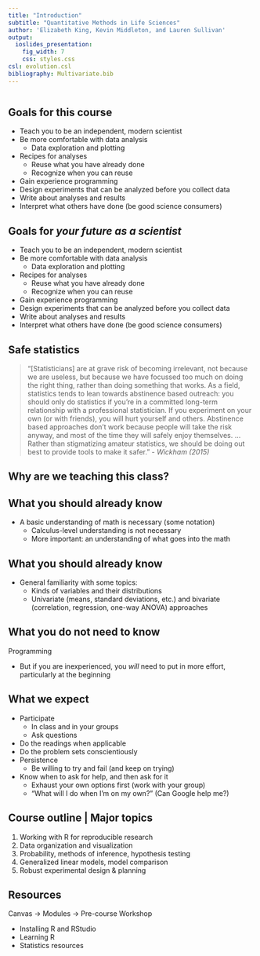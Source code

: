 ```yaml
---
title: "Introduction"
subtitle: "Quantitative Methods in Life Sciences"
author: 'Elizabeth King, Kevin Middleton, and Lauren Sullivan'
output:
  ioslides_presentation:
    fig_width: 7
    css: styles.css
csl: evolution.csl
bibliography: Multivariate.bib
---
```


```r
```

## Goals for this course

- Teach you to be an independent, modern scientist
- Be more comfortable with data analysis
    - Data exploration and plotting
- Recipes for analyses
    - Reuse what you have already done
    - Recognize when you can reuse
- Gain experience programming
- Design experiments that can be analyzed before you collect data
- Write about analyses and results
- Interpret what others have done (be good science consumers)

## Goals for *your future as a scientist*

- Teach you to be an independent, modern scientist
- Be more comfortable with data analysis
    - Data exploration and plotting
- Recipes for analyses
    - Reuse what you have already done
    - Recognize when you can reuse
- Gain experience programming
- Design experiments that can be analyzed before you collect data
- Write about analyses and results
- Interpret what others have done (be good science consumers)

## Safe statistics

> "[Statisticians] are at grave risk of becoming irrelevant, not because we are useless, but because we have focussed too much on doing the right thing, rather than doing something that works. As a field, statistics tends to lean towards abstinence based outreach: you should only do statistics if you're in a committed long-term relationship with a professional statistician. If you experiment on your own (or with friends), you will hurt yourself and others. Abstinence based approaches don't work because people will take the risk anyway, and most of the time they will safely enjoy themselves. ... Rather than stigmatizing amateur statistics, we should be doing
out best to provide tools to make it safer." - *Wickham (2015)*

## Why are we teaching this class?

## What you should already know

- A basic understanding of math is necessary (some notation)
    - Calculus-level understanding is not necessary
    - More important: an understanding of what goes into the math

## What you should already know

- General familiarity with some topics:
    - Kinds of variables and their distributions
    - Univariate (means, standard deviations, etc.) and bivariate (correlation, regression, one-way ANOVA) approaches

## What you do not need to know

Programming

- But if you are inexperienced, you *will* need to put in more effort, particularly at the beginning

## What we expect

- Participate
    - In class and in your groups
    - Ask questions
- Do the readings when applicable
- Do the problem sets conscientiously
- Persistence
    - Be willing to try and fail (and keep on trying)
- Know when to ask for help, and then ask for it
    - Exhaust your own options first (work with your group)
    - "What will I do when I'm on my own?" (Can Google help me?)

## Course outline | Major topics

1. Working with R for reproducible research
1. Data organization and visualization
1. Probability, methods of inference, hypothesis testing
1. Generalized linear models, model comparison
1. Robust experimental design & planning

## Resources

Canvas $\rightarrow$ Modules $\rightarrow$ Pre-course Workshop

- Installing R and RStudio
- Learning R
- Statistics resources

